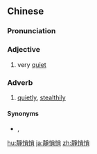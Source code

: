 {{also|静悄悄}}
==Chinese==
{{zh-forms|s=静悄悄|type=12}}

===Pronunciation===
{{zh-pron
|m=jìng悄悄
|cat=a,adv
}}

===Adjective===
{{zh-adj}}

# very [[quiet]]

===Adverb===
{{zh-adv}}

# [[quietly]], [[stealthily]]

====Synonyms====
* {{sense|stealthily}} {{zh-l|悄悄}}, {{zh-l|偷偷}}

[[hu:靜悄悄]]
[[ja:靜悄悄]]
[[zh:靜悄悄]]